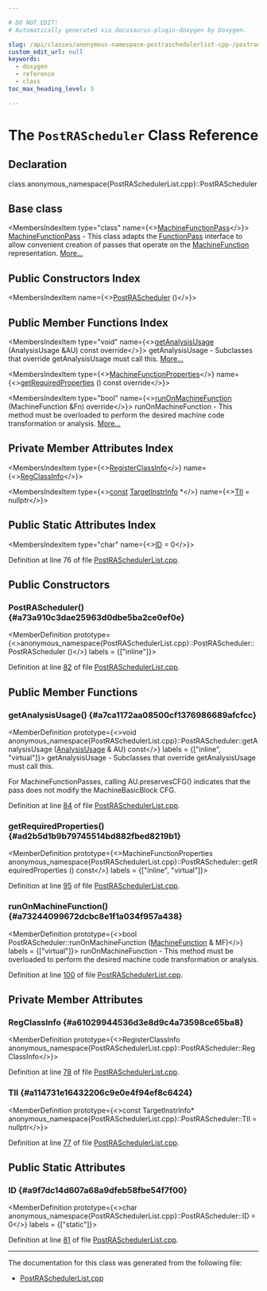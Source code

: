 ```yaml
---

# DO NOT EDIT!
# Automatically generated via docusaurus-plugin-doxygen by Doxygen.

slug: /api/classes/anonymous-namespace-postraschedulerlist-cpp-/postrascheduler
custom_edit_url: null
keywords:
  - doxygen
  - reference
  - class
toc_max_heading_level: 3

---
```





# The `PostRAScheduler` Class Reference

<DoxygenPage pluginConfig={pluginConfig}>



## Declaration

<CodeBlock>class anonymous_namespace{PostRASchedulerList.cpp}::PostRAScheduler</CodeBlock>

## Base class

<MembersIndex>

<MembersIndexItem
  type="class"
  name={<><a href="/docs/api/classes/llvm/machinefunctionpass">MachineFunctionPass</a></>}>
<a href="/docs/api/classes/llvm/machinefunctionpass">MachineFunctionPass</a> - This class adapts the <a href="/docs/api/classes/llvm/functionpass">FunctionPass</a> interface to allow convenient creation of passes that operate on the <a href="/docs/api/classes/llvm/machinefunction">MachineFunction</a> representation. <a href="/docs/api/classes/llvm/machinefunctionpass/#details">More...</a>
</MembersIndexItem>

</MembersIndex>

## Public Constructors Index

<MembersIndex>

<MembersIndexItem
  name={<><a href="#a73a910c3dae25963d0dbe5ba2ce0ef0e">PostRAScheduler</a> ()</>}>
</MembersIndexItem>

</MembersIndex>

## Public Member Functions Index

<MembersIndex>

<MembersIndexItem
  type="void"
  name={<><a href="#a7ca1172aa08500cf1376986689afcfcc">getAnalysisUsage</a> (AnalysisUsage &amp;AU) const override</>}>
getAnalysisUsage - Subclasses that override getAnalysisUsage must call this. <a href="#a7ca1172aa08500cf1376986689afcfcc">More...</a>
</MembersIndexItem>

<MembersIndexItem
  type={<><a href="/docs/api/classes/llvm/machinefunctionproperties">MachineFunctionProperties</a></>}
  name={<><a href="#ad2b5d1b9b79745514bd882fbed8219b1">getRequiredProperties</a> () const override</>}>
</MembersIndexItem>

<MembersIndexItem
  type="bool"
  name={<><a href="#a73244099672dcbc8e1f1a034f957a438">runOnMachineFunction</a> (MachineFunction &amp;Fn) override</>}>
runOnMachineFunction - This method must be overloaded to perform the desired machine code transformation or analysis. <a href="#a73244099672dcbc8e1f1a034f957a438">More...</a>
</MembersIndexItem>

</MembersIndex>

## Private Member Attributes Index

<MembersIndex>

<MembersIndexItem
  type={<><a href="/docs/api/classes/llvm/registerclassinfo">RegisterClassInfo</a></>}
  name={<><a href="#a61029944536d3e8d9c4a73598ce65ba8">RegClassInfo</a></>}>
</MembersIndexItem>

<MembersIndexItem
  type={<><a href="/docs/api/files/lib/lib/target/lib/target/aarch64/aarch64promoteconstant-cpp/#a90f8350fecae261c25be85d38b451bff">const</a> <a href="/docs/api/classes/llvm/targetinstrinfo">TargetInstrInfo</a> &#42;</>}
  name={<><a href="#a114731e16432206c9e0e4f94ef8c6424">TII</a> = nullptr</>}>
</MembersIndexItem>

</MembersIndex>

## Public Static Attributes Index

<MembersIndex>

<MembersIndexItem
  type="char"
  name={<><a href="#a9f7dc14d607a68a9dfeb58fbe54f7f00">ID</a> = 0</>}>
</MembersIndexItem>

</MembersIndex>


Definition at line 76 of file <a href="/docs/api/files/lib/lib/codegen/postraschedulerlist-cpp">PostRASchedulerList.cpp</a>.

<SectionDefinition>

## Public Constructors

### PostRAScheduler() {#a73a910c3dae25963d0dbe5ba2ce0ef0e}

<MemberDefinition
  prototype={<>anonymous&#95;namespace&#123;PostRASchedulerList.cpp&#125;::PostRAScheduler::PostRAScheduler ()</>}
  labels = {["inline"]}>

Definition at line <a href="/docs/api/files/lib/lib/codegen/postraschedulerlist-cpp/#l00082">82</a> of file <a href="/docs/api/files/lib/lib/codegen/postraschedulerlist-cpp">PostRASchedulerList.cpp</a>.
</MemberDefinition>

</SectionDefinition>

<SectionDefinition>

## Public Member Functions

### getAnalysisUsage() {#a7ca1172aa08500cf1376986689afcfcc}

<MemberDefinition
  prototype={<>void anonymous&#95;namespace&#123;PostRASchedulerList.cpp&#125;::PostRAScheduler::getAnalysisUsage (<a href="/docs/api/classes/llvm/analysisusage">AnalysisUsage</a> &amp; AU) const</>}
  labels = {["inline", "virtual"]}>
getAnalysisUsage - Subclasses that override getAnalysisUsage must call this.

For MachineFunctionPasses, calling AU.preservesCFG() indicates that the pass does not modify the MachineBasicBlock CFG.

Definition at line <a href="/docs/api/files/lib/lib/codegen/postraschedulerlist-cpp/#l00084">84</a> of file <a href="/docs/api/files/lib/lib/codegen/postraschedulerlist-cpp">PostRASchedulerList.cpp</a>.
</MemberDefinition>

### getRequiredProperties() {#ad2b5d1b9b79745514bd882fbed8219b1}

<MemberDefinition
  prototype={<>MachineFunctionProperties anonymous&#95;namespace&#123;PostRASchedulerList.cpp&#125;::PostRAScheduler::getRequiredProperties () const</>}
  labels = {["inline", "virtual"]}>

Definition at line <a href="/docs/api/files/lib/lib/codegen/postraschedulerlist-cpp/#l00095">95</a> of file <a href="/docs/api/files/lib/lib/codegen/postraschedulerlist-cpp">PostRASchedulerList.cpp</a>.
</MemberDefinition>

### runOnMachineFunction() {#a73244099672dcbc8e1f1a034f957a438}

<MemberDefinition
  prototype={<>bool PostRAScheduler::runOnMachineFunction (<a href="/docs/api/classes/llvm/machinefunction">MachineFunction</a> &amp; MF)</>}
  labels = {["virtual"]}>
runOnMachineFunction - This method must be overloaded to perform the desired machine code transformation or analysis.

Definition at line <a href="/docs/api/files/lib/lib/codegen/postraschedulerlist-cpp/#l00100">100</a> of file <a href="/docs/api/files/lib/lib/codegen/postraschedulerlist-cpp">PostRASchedulerList.cpp</a>.
</MemberDefinition>

</SectionDefinition>

<SectionDefinition>

## Private Member Attributes

### RegClassInfo {#a61029944536d3e8d9c4a73598ce65ba8}

<MemberDefinition
  prototype={<>RegisterClassInfo anonymous&#95;namespace&#123;PostRASchedulerList.cpp&#125;::PostRAScheduler::RegClassInfo</>}>

Definition at line <a href="/docs/api/files/lib/lib/codegen/postraschedulerlist-cpp/#l00078">78</a> of file <a href="/docs/api/files/lib/lib/codegen/postraschedulerlist-cpp">PostRASchedulerList.cpp</a>.
</MemberDefinition>

### TII {#a114731e16432206c9e0e4f94ef8c6424}

<MemberDefinition
  prototype={<>const TargetInstrInfo&#42; anonymous&#95;namespace&#123;PostRASchedulerList.cpp&#125;::PostRAScheduler::TII = nullptr</>}>

Definition at line <a href="/docs/api/files/lib/lib/codegen/postraschedulerlist-cpp/#l00077">77</a> of file <a href="/docs/api/files/lib/lib/codegen/postraschedulerlist-cpp">PostRASchedulerList.cpp</a>.
</MemberDefinition>

</SectionDefinition>

<SectionDefinition>

## Public Static Attributes

### ID {#a9f7dc14d607a68a9dfeb58fbe54f7f00}

<MemberDefinition
  prototype={<>char anonymous&#95;namespace&#123;PostRASchedulerList.cpp&#125;::PostRAScheduler::ID = 0</>}
  labels = {["static"]}>

Definition at line <a href="/docs/api/files/lib/lib/codegen/postraschedulerlist-cpp/#l00081">81</a> of file <a href="/docs/api/files/lib/lib/codegen/postraschedulerlist-cpp">PostRASchedulerList.cpp</a>.
</MemberDefinition>

</SectionDefinition>

<hr/>

The documentation for this class was generated from the following file:

<ul>
<li><a href="/docs/api/files/lib/lib/codegen/postraschedulerlist-cpp">PostRASchedulerList.cpp</a></li>
</ul>

</DoxygenPage>
